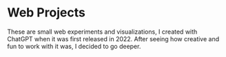 
# Web Projects

These are small web experiments and visualizations, I created with ChatGPT when it was first released in 2022. After seeing how creative and fun to work with it was, I decided to go deeper.

<WebProjectsGallery /> 